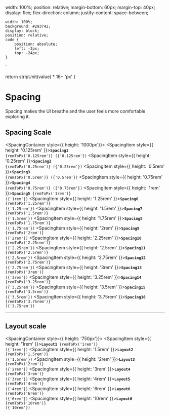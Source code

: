 
  width: 100%;
  position: relative;
  margin-bottom: 60px;
  margin-top: 40px;
  display: flex;
  flex-direction: column;
  justify-content: space-between;
`

    width: 100%;
    background: #293742;
    display: block;
    position: relative;
    code {
        position: absolute;
        left: -3px;
        top: -24px;
    }
`

  return stripUnit(value) * 16+ 'px'
}

<Meta title="Foundations/2. Spacing" />

# Spacing

Spacing makes the UI breathe and the user feels more comfortable exploring it.

## Spacing Scale

<SpacingContainer style={{ height: '1000px'}}>
    <SpacingItem style={{ height: '0.125rem' }}><code><b>Spacing1</b> {remToPx('0.125rem')} ({'0.125rem'})</code></SpacingItem>
    <SpacingItem style={{ height: '0.25rem' }}><code><b>Spacing2</b> {remToPx('0.25rem')} ({'0.25rem'})</code></SpacingItem>
    <SpacingItem style={{ height: '0.5rem' }}><code><b>Spacing3</b> {remToPx('0.5rem')} ({'0.5rem'})</code></SpacingItem>
    <SpacingItem style={{ height: '0.75rem' }}><code><b>Spacing4</b> {remToPx('0.75rem')} ({'0.75rem'})</code></SpacingItem>
    <SpacingItem style={{ height: '1rem' }}><code><b>Spacing5</b> {remToPx('1rem')} ({'1rem'})</code></SpacingItem>
    <SpacingItem style={{ height: '1.25rem' }}><code><b>Spacing6</b> {remToPx('1.25rem')} ({'1.25rem'})</code></SpacingItem>
    <SpacingItem style={{ height: '1.5rem' }}><code><b>Spacing7</b> {remToPx('1.5rem')} ({'1.5rem'})</code></SpacingItem>
    <SpacingItem style={{ height: '1.75rem' }}><code><b>Spacing8</b> {remToPx('1.75rem')} ({'1.75rem'})</code></SpacingItem>
    <SpacingItem style={{ height: '2rem' }}><code><b>Spacing9</b> {remToPx('2rem')} ({'2rem'})</code></SpacingItem>
    <SpacingItem style={{ height: '2.25rem' }}><code><b>Spacing10</b> {remToPx('2.25rem')} ({'2.25rem'})</code></SpacingItem>
    <SpacingItem style={{ height: '2.5rem' }}><code><b>Spacing11</b> {remToPx('2.5rem')} ({'2.5rem'})</code></SpacingItem>
    <SpacingItem style={{ height: '2.75rem' }}><code><b>Spacing12</b> {remToPx('2.75rem')} ({'2.75rem'})</code></SpacingItem>
    <SpacingItem style={{ height: '3rem' }}><code><b>Spacing13</b> {remToPx('3rem')} ({'3rem'})</code></SpacingItem>
    <SpacingItem style={{ height: '3.25rem' }}><code><b>Spacing14</b> {remToPx('3.25rem')} ({'3.25rem'})</code></SpacingItem>
    <SpacingItem style={{ height: '3.5rem' }}><code><b>Spacing15</b> {remToPx('3.5rem')} ({'3.5rem'})</code></SpacingItem>
    <SpacingItem style={{ height: '3.75rem' }}><code><b>Spacing16</b> {remToPx('3.75rem')} ({'3.75rem'})</code></SpacingItem>
</SpacingContainer>

---

## Layout scale

<SpacingContainer style={{ height: '750px'}}>
    <SpacingItem style={{ height: '1rem' }}><code><b>Layout1</b> {remToPx('1rem')} ({'1rem'})</code></SpacingItem>
    <SpacingItem style={{ height: '1.5rem' }}><code><b>Layout2</b> {remToPx('1.5rem')} ({'1.5rem'})</code></SpacingItem>
    <SpacingItem style={{ height: '2rem' }}><code><b>Layout3</b> {remToPx('2rem')} ({'2rem'})</code></SpacingItem>
    <SpacingItem style={{ height: '3rem' }}><code><b>Layout4</b> {remToPx('3rem')} ({'3rem'})</code></SpacingItem>
    <SpacingItem style={{ height: '4rem' }}><code><b>Layout5</b> {remToPx('4rem')} ({'4rem'})</code></SpacingItem>
    <SpacingItem style={{ height: '6rem' }}><code><b>Layout6</b> {remToPx('6rem')} ({'6rem'})</code></SpacingItem>
    <SpacingItem style={{ height: '10rem' }}><code><b>Layout6</b> {remToPx('10rem')} ({'10rem'})</code></SpacingItem>
</SpacingContainer>

